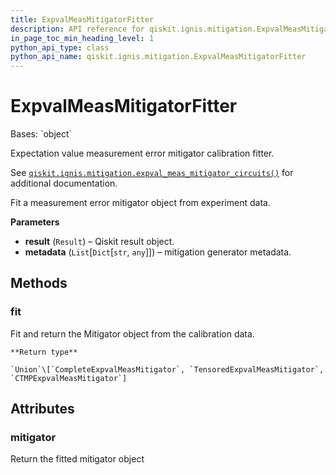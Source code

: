 ```yaml
---
title: ExpvalMeasMitigatorFitter
description: API reference for qiskit.ignis.mitigation.ExpvalMeasMitigatorFitter
in_page_toc_min_heading_level: 1
python_api_type: class
python_api_name: qiskit.ignis.mitigation.ExpvalMeasMitigatorFitter
---
```


# ExpvalMeasMitigatorFitter

<Class id="qiskit.ignis.mitigation.ExpvalMeasMitigatorFitter" github="https://github.com/qiskit-community/qiskit-ignis/tree/stable/0.7/qiskit/ignis/mitigation/expval/fitter.py" signature="ExpvalMeasMitigatorFitter(result, metadata)">
  Bases: `object`

  Expectation value measurement error mitigator calibration fitter.

  See [`qiskit.ignis.mitigation.expval_meas_mitigator_circuits()`](qiskit.ignis.mitigation.expval_meas_mitigator_circuits "qiskit.ignis.mitigation.expval_meas_mitigator_circuits") for additional documentation.

  Fit a measurement error mitigator object from experiment data.

  **Parameters**

  *   **result** (`Result`) – Qiskit result object.
  *   **metadata** (`List`\[`Dict`\[`str`, `any`]]) – mitigation generator metadata.

  ## Methods

  ### fit

  <Function id="qiskit.ignis.mitigation.ExpvalMeasMitigatorFitter.fit" signature="ExpvalMeasMitigatorFitter.fit(method=None, generators=None)">
    Fit and return the Mitigator object from the calibration data.

    **Return type**

    `Union`\[`CompleteExpvalMeasMitigator`, `TensoredExpvalMeasMitigator`, `CTMPExpvalMeasMitigator`]
  </Function>

  ## Attributes

  ### mitigator

  <Attribute id="qiskit.ignis.mitigation.ExpvalMeasMitigatorFitter.mitigator" name="mitigator">
    Return the fitted mitigator object
  </Attribute>
</Class>

